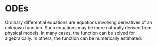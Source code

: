 # ODEs

Ordinary differential equations are equations involving derivatives of an unknown function. Such equations may be more naturally derived from physical models. In many cases, the function can be solved for algebraically. In others, the function can be numerically estimated.

